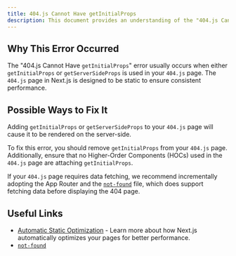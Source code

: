 ```yaml
---
title: 404.js Cannot Have getInitialProps
description: This document provides an understanding of the "404.js Cannot Have getInitialProps" error in Next.js and offers solutions to fix it.
---
```


## Why This Error Occurred

The "404.js Cannot Have `getInitialProps`" error usually occurs when either `getInitialProps` or `getServerSideProps` is used in your `404.js` page. The `404.js` page in Next.js is designed to be static to ensure consistent performance.

## Possible Ways to Fix It

Adding `getInitialProps` or `getServerSideProps` to your `404.js` page will cause it to be rendered on the server-side.

To fix this error, you should remove `getInitialProps` from your `404.js` page. Additionally, ensure that no Higher-Order Components (HOCs) used in the `404.js` page are attaching `getInitialProps`.

If your `404.js` page requires data fetching, we recommend incrementally adopting the App Router and the [`not-found`](/docs/app/api-reference/file-conventions/not-found) file, which does support fetching data before displaying the 404 page.

## Useful Links

- [Automatic Static Optimization](/docs/pages/building-your-application/rendering/automatic-static-optimization) - Learn more about how Next.js automatically optimizes your pages for better performance.
- [`not-found`](/docs/app/api-reference/file-conventions/not-found)